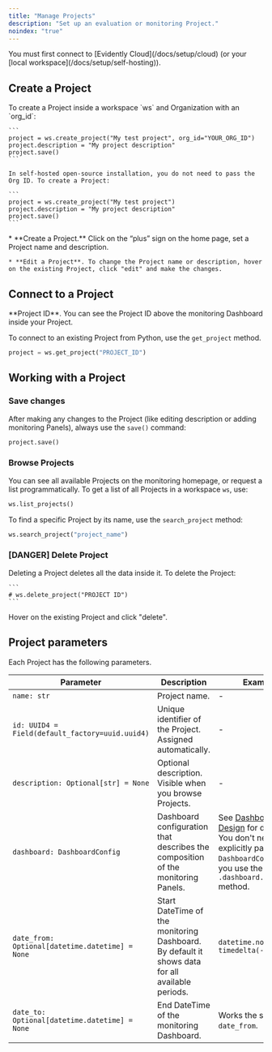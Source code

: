 ```yaml
---
title: "Manage Projects"
description: "Set up an evaluation or monitoring Project."
noindex: "true"
---
```


<Tip>
  You must first connect to [Evidently Cloud](/docs/setup/cloud) (or your [local workspace](/docs/setup/self-hosting)).
</Tip>

## Create a Project

<Tabs>
  <Tab title="Python">
    To create a Project inside a workspace `ws` and Organization with an `org_id`:

    ```
    project = ws.create_project("My test project", org_id="YOUR_ORG_ID")
    project.description = "My project description"
    project.save()
    ```

    In self-hosted open-source installation, you do not need to pass the Org ID. To create a Project:

    ```
    project = ws.create_project("My test project")
    project.description = "My project description"
    project.save()
    ```
  </Tab>

  <Tab title="UI">
    * **Create a Project.** Click on the “plus” sign on the home page, set a Project name and description.

    * **Edit a Project**. To change the Project name or description, hover on the existing Project, click "edit" and make the changes.
  </Tab>
</Tabs>

## Connect to a Project

<Tip>
  **Project ID**. You can see the Project ID above the monitoring Dashboard inside your Project.
</Tip>

To connect to an existing Project from Python, use the `get_project` method.

```python
project = ws.get_project("PROJECT_ID")
```

## Working with a Project

### Save changes

After making any changes to the Project (like editing description or adding monitoring Panels), always use the `save()` command:

```python
project.save()
```

### Browse Projects

You can see all available Projects on the monitoring homepage, or request a list programmatically. To get a list of all Projects in a workspace `ws`, use:

```python
ws.list_projects()
```

To find a specific Project by its name, use the `search_project` method:

```python
ws.search_project("project_name")
```

### \[DANGER] Delete Project

<Warning>
  Deleting a Project deletes all the data inside it.
</Warning>

<Tabs>
  <Tab title="Python">
    To delete the Project:

    ```
    # ws.delete_project("PROJECT ID")
    ```
  </Tab>

  <Tab title="UI">
    Hover on the existing Project and click "delete".
  </Tab>
</Tabs>

## Project parameters

Each Project has the following parameters.

| Parameter                                       | Description                                                                                     | Example                                                                                                                                                     |
| ----------------------------------------------- | ----------------------------------------------------------------------------------------------- | ----------------------------------------------------------------------------------------------------------------------------------------------------------- |
| `name: str`                                     | Project name.                                                                                   | -                                                                                                                                                           |
| `id: UUID4 = Field(default_factory=uuid.uuid4)` | Unique identifier of the Project. Assigned automatically.                                       | -                                                                                                                                                           |
| `description: Optional[str] = None`             | Optional description. Visible when you browse Projects.                                         | -                                                                                                                                                           |
| `dashboard: DashboardConfig`                    | Dashboard configuration that describes the composition of the monitoring Panels.                | See [Dashboard Design](dashboard_add_panels) for details. You don't need to explicitly pass `DashboardConfig` if you use the `.dashboard.add_panel` method. |
| `date_from: Optional[datetime.datetime] = None` | Start DateTime of the monitoring Dashboard. By default it shows data for all available periods. | `datetime.now() + timedelta(-30)`                                                                                                                           |
| `date_to: Optional[datetime.datetime] = None`   | End DateTime of the monitoring Dashboard.                                                       | Works the same as `date_from`.                                                                                                                              |